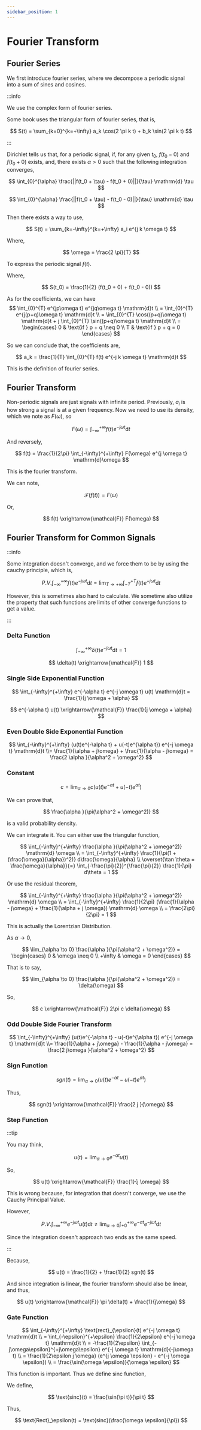 ```yaml
---
sidebar_position: 1
---
```


# Fourier Transform

## Fourier Series

We first introduce fourier series, where we decompose a periodic signal into a sum of sines and cosines.

:::info

We use the complex form of fourier series.

Some book uses the triangular form of fourier series, that is,

$$
S(t) = \sum_{k=0}^{k=+\infty} a_k \cos(2 \pi k t) + b_k \sin(2 \pi k t)
$$

:::

Dirichlet tells us that, for a periodic signal, if, for any given $t_0$, $f(t_0-0)$ and $f(t_0+0)$ exists, and, there exists $\alpha > 0$ such that the following integration converges,

$$
\int_{0}^{\alpha} \frac{||f(t_0 + \tau) - f(t_0 + 0)||}{\tau} \mathrm{d} \tau
$$

$$
\int_{0}^{\alpha} \frac{||f(t_0 + \tau) - f(t_0 - 0)||}{\tau} \mathrm{d} \tau
$$

Then there exists a way to use,

$$
S(t) = \sum_{k=-\infty}^{k=+\infty} a_i e^{j k \omega t}
$$

Where,

$$
\omega = \frac{2 \pi}{T}
$$

To express the periodic signal $f(t)$.

Where,

$$
S(t_0) = \frac{1}{2} (f(t_0 + 0) + f(t_0 - 0))
$$

As for the coefficients, we can have
$$
\int_{0}^{T} e^{jp\omega t} e^{jq\omega t} \mathrm{d}t \\
= \int_{0}^{T} e^{j(p+q)\omega t} \mathrm{d}t \\
= \int_{0}^{T} \cos((p+q)\omega t) \mathrm{d}t + j \int_{0}^{T} \sin((p+q)\omega t) \mathrm{d}t \\
= \begin{cases}
0 & \text{if } p + q \neq 0 \\
T & \text{if } p + q = 0
\end{cases}
$$

So we can conclude that, the coefficients are,

$$
a_k = \frac{1}{T} \int_{0}^{T} f(t) e^{-j k \omega t} \mathrm{d}t
$$

This is the definition of fourier series.

## Fourier Transform

Non-periodic signals are just signals with infinite period. Previously, $a_i$ is how strong a signal is at a given frequency. Now we need to use its density, which we note as $F(\omega)$, so

$$
F(\omega) = \int_{-\infty}^{+\infty} f(t) e^{-j \omega t} \mathrm{d}t
$$

And reversely,

$$
f(t) = \frac{1}{2\pi} \int_{-\infty}^{+\infty} F(\omega) e^{j \omega t} \mathrm{d}\omega
$$

This is the fourier transform.

We can note,

$$
\mathcal{F}(f(t)) = F(\omega)
$$

Or,

$$
f(t) \xrightarrow{\mathcal{F}} F(\omega)
$$

## Fourier Transform for Common Signals

:::info

Some integration doesn't converge, and we force them to be by using the cauchy principle, which is,

$$
P.V. \int_{-\infty}^{+\infty} f(t) e^{-j \omega t} \mathrm{d}t = \lim_{T \to +\infty} \int_{-T}^{+T} f(t) e^{-j \omega t} \mathrm{d}t
$$

However, this is sometimes also hard to calculate. We sometime also utilize the property that such functions are limits of other converge functions to get a value.

:::

### Delta Function

$$
\int_{-\infty}^{+\infty} \delta(t) e^{-j \omega t} \mathrm{d}t = 1
$$

$$
\delta(t) \xrightarrow{\mathcal{F}} 1
$$

### Single Side Exponential Function

$$
\int_{-\infty}^{+\infty} e^{-\alpha t} e^{-j \omega t} u(t) \mathrm{d}t = \frac{1}{j \omega + \alpha}
$$

$$
e^{-\alpha t} u(t) \xrightarrow{\mathcal{F}} \frac{1}{j \omega + \alpha}
$$

### Even Double Side Exponential Function

$$
\int_{-\infty}^{+\infty} (u(t)e^{-\alpha t} + u(-t)e^{\alpha t}) e^{-j \omega t} \mathrm{d}t \\= \frac{1}{\alpha + j\omega} + \frac{1}{\alpha - j\omega} = \frac{2 \alpha }{\alpha^2 + \omega^2}
$$

### Constant

$$
c = \lim_{\alpha \to 0} c(u(t)e^{-\alpha t} + u(-t)e^{\alpha t})
$$

We can prove that,

$$
\frac{\alpha }{\pi(\alpha^2 + \omega^2)}
$$

is a valid probability density.

We can integrate it. You can either use the triangular function,

$$
\int_{-\infty}^{+\infty} \frac{\alpha }{\pi(\alpha^2 + \omega^2)} \mathrm{d} \omega \\
= \int_{-\infty}^{+\infty} \frac{1}{\pi(1 + (\frac{\omega}{\alpha})^2)} d\frac{\omega}{\alpha} \\
\overset{\tan \theta = \frac{\omega}{\alpha}}{=} \int_{-\frac{\pi}{2}}^{\frac{\pi}{2}} \frac{1}{\pi} d\theta = 1
$$

Or use the residual theorem,

$$
\int_{-\infty}^{+\infty} \frac{\alpha }{\pi(\alpha^2 + \omega^2)} \mathrm{d} \omega \\
= \int_{-\infty}^{+\infty} \frac{1}{2\pi} (\frac{1}{\alpha - j\omega} + \frac{1}{\alpha + j \omega}) \mathrm{d} \omega \\
= \frac{2\pi}{2\pi} = 1
$$

This is actually the Lorentzian Distribution.

As $\alpha \to 0$,

$$
\lim_{\alpha \to 0} \frac{\alpha }{\pi(\alpha^2 + \omega^2)} = \begin{cases}
0 & \omega \neq 0 \\
+\infty & \omega = 0
\end{cases}
$$

That is to say,

$$
\lim_{\alpha \to 0} \frac{\alpha }{\pi(\alpha^2 + \omega^2)} = \delta(\omega)
$$

So,

$$
c \xrightarrow{\mathcal{F}} 2\pi c \delta(\omega)
$$

### Odd Double Side Fourier Transform


$$
\int_{-\infty}^{+\infty} (u(t)e^{-\alpha t} - u(-t)e^{\alpha t}) e^{-j \omega t} \mathrm{d}t \\= \frac{1}{\alpha + j\omega} - \frac{1}{\alpha - j\omega} = \frac{2 j\omega }{\alpha^2 + \omega^2}
$$

### Sign Function

$$
sgn(t) = \lim_{\alpha \to 0} (u(t)e^{-\alpha t} - u(-t)e^{\alpha t})
$$

Thus,

$$
sgn(t) \xrightarrow{\mathcal{F}} \frac{2 j }{\omega}
$$

### Step Function


:::tip

You may think,

$$
u(t) = \lim_{\alpha \to 0} e^{-\alpha t} u(t)
$$

So,

$$
u(t) \xrightarrow{\mathcal{F}} \frac{1}{j \omega}
$$

This is wrong because, for integration that doesn't converge, we use the Cauchy Principal Value.

However,

$$
P.V. \int_{-\infty}^{+\infty} e^{-j \omega t} u(t) \mathrm{d}t \neq \lim_{\alpha \to 0} \int_{+0}^{+\infty} e^{-\alpha t} e^{-j \omega t} \mathrm{d}t
$$

Since the integration doesn't approach two ends as the same speed.

:::

Because,

$$
u(t) = \frac{1}{2} + \frac{1}{2} sgn(t)
$$

And since integration is linear, the fourier transform should also be linear, and thus,

$$
u(t) \xrightarrow{\mathcal{F}} \pi \delta(t) + \frac{1}{j\omega}
$$

### Gate Function

$$
\int_{-\infty}^{+\infty} \text{rect}_{\epsilon}(t) e^{-j \omega t} \mathrm{d}t \\
= \int_{-\epsilon}^{+\epsilon} \frac{1}{2\epsilon} e^{-j \omega t} \mathrm{d}t \\
= -\frac{1}{2\epsilon} \int_{-j\omega\epsilon}^{+j\omega\epsilon} e^{-j \omega t} \mathrm{d}(-j\omega t) \\
= \frac{1}{2\epsilon j \omega} (e^{j \omega \epsilon} - e^{-j \omega \epsilon}) \\
= \frac{\sin(\omega \epsilon)}{\omega \epsilon}
$$

This function is important. Thus we define $\text{sinc}$ function,

We define,

$$
\text{sinc}(t) = \frac{\sin(\pi t)}{\pi t}
$$

Thus,

$$
\text{Rect}_\epsilon(t) = \text{sinc}(\frac{\omega \epsilon}{\pi})
$$
